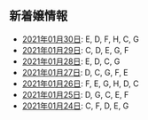 新着嬢情報
----

- [2021年01月30日](/new/2021-01-30): E, D, F, H, C, G
- [2021年01月29日](/new/2021-01-29): C, D, E, G, F
- [2021年01月28日](/new/2021-01-28): E, D, C, G
- [2021年01月27日](/new/2021-01-27): D, C, G, F, E
- [2021年01月26日](/new/2021-01-26): F, E, G, H, D, C
- [2021年01月25日](/new/2021-01-25): D, G, C, E, F
- [2021年01月24日](/new/2021-01-24): C, F, D, E, G
